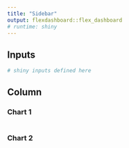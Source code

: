 ```yaml
---
title: "Sidebar"
output: flexdashboard::flex_dashboard
# runtime: shiny
---
```


Inputs {.sidebar}
-------------------------------------

```r
# shiny inputs defined here
```
 
Column
-------------------------------------
    
### Chart 1
    
```r
```
    
### Chart 2

```r
```
